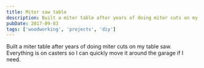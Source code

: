 ```yaml
---
title: Miter saw table
description: Built a miter table after years of doing miter cuts on my table saw.
pubDate: 2017-09-03
tags: ['woodworking', 'projects', 'diy']
---
```



Built a miter table after years of doing miter cuts on my table saw. Everything is on casters so I can quickly move it around the garage if I need.

<Gallery name="miter" />
